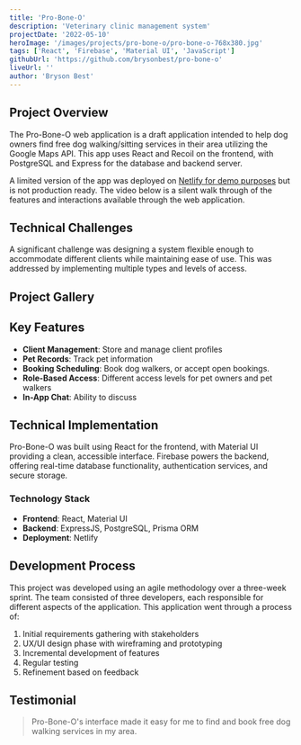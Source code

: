 ```yaml
---
title: 'Pro-Bone-O'
description: 'Veterinary clinic management system'
projectDate: '2022-05-10'
heroImage: '/images/projects/pro-bone-o/pro-bone-o-768x380.jpg'
tags: ['React', 'Firebase', 'Material UI', 'JavaScript']
githubUrl: 'https://github.com/brysonbest/pro-bone-o'
liveUrl: ''
author: 'Bryson Best'
---
```



## Project Overview

The Pro-Bone-O web application is a draft application intended to help dog owners find free dog walking/sitting services in their area utilizing the Google Maps API. This app uses React and Recoil on the frontend, with PostgreSQL and Express for the database and backend server.

A limited version of the app was deployed on [Netlify for demo purposes](https://pro-bone-o.netlify.app/) but is not production ready. The video below is a silent walk through of the features and interactions available through the web application.

<BreakoutImage src="/images/projects/pro-bone-o/pro-bone-o-768x380.jpg" />

## Technical Challenges

A significant challenge was designing a system flexible enough to accommodate different clients while maintaining ease of use. This was addressed by implementing multiple types and levels of access.

## Project Gallery


## Key Features

- **Client Management**: Store and manage client profiles
- **Pet Records**: Track pet information
- **Booking Scheduling**: Book dog walkers, or accept open bookings.
- **Role-Based Access**: Different access levels for pet owners and pet walkers
- **In-App Chat**: Ability to discuss

## Technical Implementation

Pro-Bone-O was built using React for the frontend, with Material UI providing a clean, accessible interface. Firebase powers the backend, offering real-time database functionality, authentication services, and secure storage.

### Technology Stack

- **Frontend**: React, Material UI
- **Backend**: ExpressJS, PostgreSQL, Prisma ORM
- **Deployment**: Netlify

## Development Process

This project was developed using an agile methodology over a three-week sprint. The team consisted of three developers, each responsible for different aspects of the application. This application went through a process of:

1. Initial requirements gathering with stakeholders
2. UX/UI design phase with wireframing and prototyping
3. Incremental development of features
4. Regular testing
5. Refinement based on feedback

## Testimonial

<BlockQuote author="Demo User">
  Pro-Bone-O's interface made it easy for me to find and book free dog walking services in my area.
</BlockQuote>
